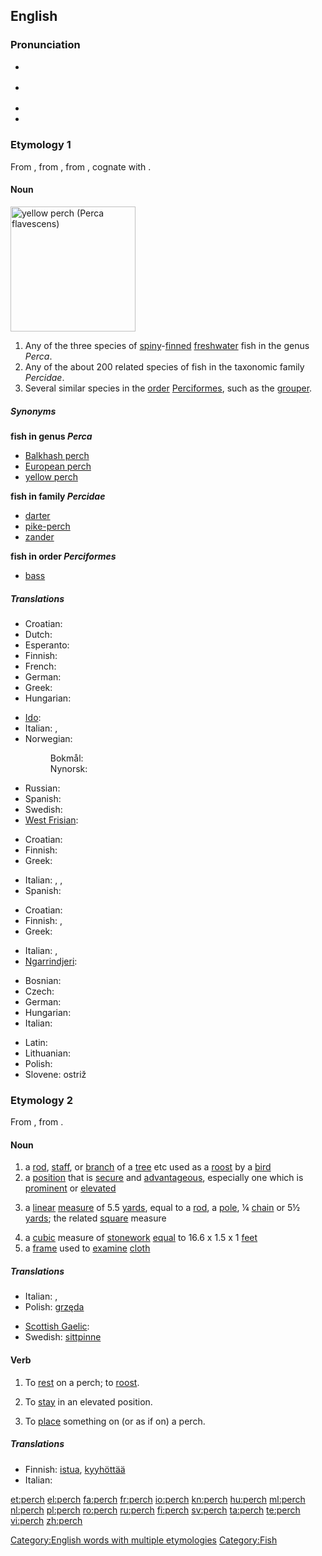 ==English==

===Pronunciation===
* {{a|UK}} {{IPA|/pɜːtʃ/}}
* {{a|UK}} {{IPA|/pɝtʃ/}}
* {{audio|en-us-perch.ogg|Audio (US)}}
* {{rhymes|ɜː(r)tʃ}}

===Etymology 1===
From {{etyl|fr}} {{term|perche|lang=fr}}, from {{etyl|la}} {{term|perca|lang=la}}, from {{etyl|grc}} {{term|πέρκη||perch|tr=perkē|lang=grc}}, cognate with {{term|περκνός||dark-spotted|tr=perknos|lang=grc}}.

====Noun====
[[Image:YellowPerch.jpg|right|thumb|200px|yellow perch (''Perca flavescens'')]]
{{en-noun|es|pl2=perch}}

# Any of the three species of [[spiny]]-[[fin|finned]] [[freshwater]] fish in the genus ''Perca''.
# Any of the about 200 related species of fish in the taxonomic family ''Percidae''.
# Several similar species in the [[order]] [[Perciformes]], such as the [[grouper]].

=====Synonyms=====
'''fish in genus ''Perca'''''
* [[Balkhash perch]]
* [[European perch]]
* [[yellow perch]]
'''fish in family ''Percidae'''''
* [[darter]]
* [[pike-perch]]
* [[zander]]
'''fish in order ''Perciformes'''''
* [[bass]]

=====Translations=====
{{trans-top|fish of the genus ''Perca''}}
* Croatian: {{t-|hr|grgeč|m}}
* Dutch: {{t+|nl|baars|m}}
* Esperanto: {{t-|eo|perko|xs=Esperanto}}
* Finnish: {{t+|fi|ahven}}
* French: {{t+|fr|perche|f}}
* German: {{t+|de|Barsch|m}}
* Greek: {{t+|el|πέρκα|f|tr=pérka}}
* Hungarian: {{t+|hu|sügér}}
{{trans-mid}}
* [[Ido]]: {{t+|io|perko|xs=Ido}}
* Italian: {{t-|it|pesce persico|m}},  {{t-|it|perca}}
* Norwegian:
*: Bokmål: {{t+|no|abbor}}
*: Nynorsk: {{t|nn|åbor|xs=Norwegian Nynorsk}}
* Russian: {{t+|ru|окунь|m|tr=ókun'}}
* Spanish: {{t-|es|perca|f}}
* Swedish: {{t+|sv|abborre|c}}
* [[West Frisian]]: {{t-|fy|bears|c|xs=West Frisian}}
{{trans-bottom}}

{{trans-top|fish in the taxonomic family ''Percidae''}}
* Croatian: {{t|hr|grgeči|m|p}}
* Finnish: {{t+|fi|ahven}}
* Greek: {{t+|el|πέρκα|f|tr=pérka}}
{{trans-mid}}
* Italian: {{t|it|luccioperca}},  {{t|it|sandra}},  {{t-|it|luccio}}
* Spanish: {{t-|es|perca|f}}
{{trans-bottom}}

{{trans-top|fish in the taxonomic order ''Perciformes''}}
* Croatian: {{t|hr|grgečke|f|p}}
* Finnish: {{t-|fi|ahvenkala}}, {{t+|fi|ahven}}
* Greek: {{t+|el|πέρκα|f|tr=pérka}}
{{trans-mid}}
* Italian: {{t-|it|spigola}},  {{t+|it|branzino}}
* [[Ngarrindjeri]]: {{tø|nay|pillulkie}}
{{trans-bottom}}

{{checktrans-top}}
* Bosnian: {{t-|bs|grgeč}}
* Czech: {{t-|cs|okoun|m}}
* German: {{t+|de|Barsch|m}}
* Hungarian: {{t+|hu|sügér}}
* Italian: {{t-|it|pesce persico}}
{{trans-mid}}
* Latin: {{t-|la|perca}}
* Lithuanian: {{t|lt|ešerys|m|xs=Lithuanian}}
* Polish: {{t|pl|okoń |m}}
* Slovene: ostriž {{m}}
{{trans-bottom}}

===Etymology 2===
From {{etyl|fr}} {{term|perche|lang=fr}}, from {{etyl|la}} {{term|pertica||staff”, “long pole”, “measuring rod|lang=la}}.

====Noun====
{{en-noun|es|pl2=perch}}

# a [[rod]], [[staff]], or [[branch]] of a [[tree]] etc used as a [[roost]] by a [[bird]]
# a [[position]] that is [[secure]] and [[advantageous]], especially one which is [[prominent]] or [[elevated]]
# {{dated}} a [[linear]] [[measure]] of 5.5 [[yards]], equal to a [[rod]], a [[pole]], ¼ [[chain]] or 5½ [[yard]]s; the related [[square]] measure
# a [[cubic]] measure of [[stonework]] [[equal]] to 16.6 x 1.5 x 1 [[feet]]
# a [[frame]] used to [[examine]] [[cloth]]

=====Translations=====
{{trans-top|rod used by bird}}
* Italian: {{t+|it|pertica|f}},  {{t-|it|trespolo|m}}
* Polish: [[grzęda]] {{f}}
{{trans-mid}}
* [[Scottish Gaelic]]: {{t-|gd|spiris|f|xs=Scottish Gaelic}}
* Swedish: [[sittpinne]] {{c}}
{{trans-bottom}}

====Verb====
{{en-verb|perch|es}}

# {{intransitive}} To [[rest]] on a perch; to [[roost]].
# {{intransitive}} To [[stay]] in an elevated position.
# {{transitive}} To [[place]] something on (or as if on) a perch.

=====Translations=====
* Finnish: [[istua]], [[kyyhöttää]]
* Italian: {{t+|it|appollaiarsi}}

[[Category:English words with multiple etymologies]]
[[Category:Fish]]

[[et:perch]]
[[el:perch]]
[[fa:perch]]
[[fr:perch]]
[[io:perch]]
[[kn:perch]]
[[hu:perch]]
[[ml:perch]]
[[nl:perch]]
[[pl:perch]]
[[ro:perch]]
[[ru:perch]]
[[fi:perch]]
[[sv:perch]]
[[ta:perch]]
[[te:perch]]
[[vi:perch]]
[[zh:perch]]